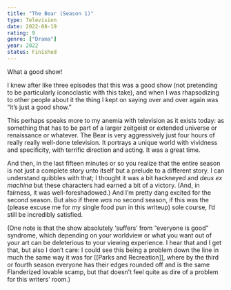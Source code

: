 ```yaml
---
title: "The Bear (Season 1)"
type: Television
date: 2022-08-19
rating: 9
genre: ["Drama"]
year: 2022
status: Finished
---
```


What a good show!

I knew after like three episodes that this was a good show (not pretending to be particularly iconoclastic with this take), and when I was rhapsodizing to other people about it the thing I kept on saying over and over again was “it’s just a good show.”

This perhaps speaks more to my anemia with television as it exists today: as something that has to be part of a larger zeitgeist or extended universe or renaissance or whatever. The Bear is very aggressively just four hours of really really well-done television. It portrays a unique world with vividness and specificity, with terrific direction and acting. It was a great time.

And then, in the last fifteen minutes or so you realize that the entire season is not just a complete story unto itself but a prelude to a different story. I can understand quibbles with that; I thought it was a bit hackneyed and _deus ex machina_ but these characters had earned a bit of a victory. (And, in fairness, it was well-foreshadowed.) And I’m pretty dang excited for the second season. But also if there _was_ no second season, if this was the (please excuse me for my single food pun in this writeup) sole course, I’d still be incredibly satisfied.

(One note is that the show absolutely ‘suffers’ from “everyone is good” syndrome, which depending on your worldview or what you want out of your art can be deleterious to your viewing experience. I hear that and I get that, but also I don’t care: I could see this being a problem down the line in much the same way it was for [[Parks and Recreation]], where by the third or fourth season everyone has their edges rounded off and is the same Flanderized lovable scamp, but that doesn’t feel quite as dire of a problem for this writers’ room.)
